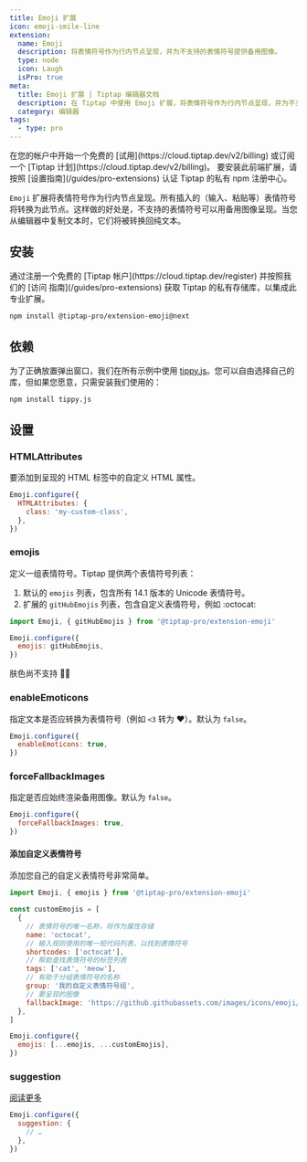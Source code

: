 ```yaml
---
title: Emoji 扩展
icon: emoji-smile-line
extension:
  name: Emoji
  description: 将表情符号作为行内节点呈现，并为不支持的表情符号提供备用图像。
  type: node
  icon: Laugh
  isPro: true
meta:
  title: Emoji 扩展 | Tiptap 编辑器文档
  description: 在 Tiptap 中使用 Emoji 扩展，将表情符号作为行内节点呈现，并为不支持的表情符号提供备用图像。
  category: 编辑器
tags:
  - type: pro
---
```



<Requirements>
    <RequirementItem label="1. 激活试用或订阅">
        在您的帐户中开始一个免费的 [试用](https://cloud.tiptap.dev/v2/billing) 或订阅一个 [Tiptap 计划](https://cloud.tiptap.dev/v2/billing)。
    </RequirementItem>
    <RequirementItem label="2. 从私有注册中心安装">
        要安装此前端扩展，请按照 [设置指南](/guides/pro-extensions) 认证 Tiptap 的私有 npm 注册中心。
    </RequirementItem>
</Requirements>


`Emoji` 扩展将表情符号作为行内节点呈现。所有插入的（输入、粘贴等）表情符号将转换为此节点。这样做的好处是，不支持的表情符号可以用备用图像呈现。当您从编辑器中复制文本时，它们将被转换回纯文本。

<CodeDemo isPro path="/Nodes/Emoji" />

## 安装

<Callout title="设置对 Tiptap 私有存储库的访问" variant="info">
  通过注册一个免费的 [Tiptap
  帐户](https://cloud.tiptap.dev/register) 并按照我们的 [访问
  指南](/guides/pro-extensions) 获取 Tiptap 的私有存储库，以集成此专业扩展。
</Callout>

```bash
npm install @tiptap-pro/extension-emoji@next
```

## 依赖

为了正确放置弹出窗口，我们在所有示例中使用 [tippy.js](https://atomiks.github.io/tippyjs/)。您可以自由选择自己的库，但如果您愿意，只需安装我们使用的：

```bash
npm install tippy.js
```

## 设置

### HTMLAttributes

要添加到呈现的 HTML 标签中的自定义 HTML 属性。

```js
Emoji.configure({
  HTMLAttributes: {
    class: 'my-custom-class',
  },
})
```

### emojis

定义一组表情符号。Tiptap 提供两个表情符号列表：

1. 默认的 `emojis` 列表，包含所有 14.1 版本的 Unicode 表情符号。
2. 扩展的 `gitHubEmojis` 列表，包含自定义表情符号，例如 :octocat:

```js
import Emoji, { gitHubEmojis } from '@tiptap-pro/extension-emoji'

Emoji.configure({
  emojis: gitHubEmojis,
})
```

<Callout title="肤色" variant="hint">

肤色尚不支持 ✌🏽

</Callout>

### enableEmoticons

指定文本是否应转换为表情符号（例如 `<3` 转为 ❤️）。默认为 `false`。

```js
Emoji.configure({
  enableEmoticons: true,
})
```

### forceFallbackImages

指定是否应始终渲染备用图像。默认为 `false`。

```js
Emoji.configure({
  forceFallbackImages: true,
})
```

#### 添加自定义表情符号

添加您自己的自定义表情符号非常简单。

```js
import Emoji, { emojis } from '@tiptap-pro/extension-emoji'

const customEmojis = [
  {
    // 表情符号的唯一名称，将作为属性存储
    name: 'octocat',
    // 输入规则使用的唯一短代码列表，以找到表情符号
    shortcodes: ['octocat'],
    // 帮助查找表情符号的标签列表
    tags: ['cat', 'meow'],
    // 有助于分组表情符号的名称
    group: '我的自定义表情符号组',
    // 要呈现的图像
    fallbackImage: 'https://github.githubassets.com/images/icons/emoji/octocat.png',
  },
]

Emoji.configure({
  emojis: [...emojis, ...customEmojis],
})
```

### suggestion

[阅读更多](/editor/api/utilities/suggestion)

```js
Emoji.configure({
  suggestion: {
    // …
  },
})
```
